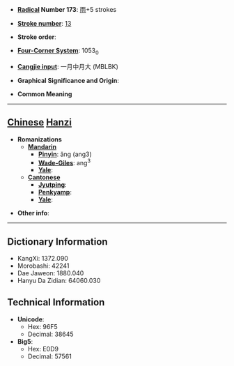* '''[[Wiktionary:Chinese radical index| Radical]] Number 173''': [[Wiktionary:Chinese radical index 雨|雨]]+5 strokes

* '''[[Wiktionary:Chinese total strokes index|Stroke number]]''': [[Wiktionary:Chinese total strokes index 13|13]]

* '''Stroke order''': 

* '''[[Wiktionary:Chinese four corner index|Four-Corner System]]''': 1053<sub>0</sub>

* '''[[Wiktionary:Chinese Cangjie index|Cangjie input]]''': 一月中月大 (MBLBK)

* '''Graphical Significance and Origin''': 

* '''Common Meaning'''

----

== [[Chinese]] [[Hanzi]] ==

* '''Romanizations'''
** '''[[Mandarin]]'''
*** '''[[Pinyin]]''': ǎng (ang3)
*** '''[[Wade-Giles]]''': ang<sup>3</sup>
*** '''[[Yale]]''': 
** '''[[Cantonese]]'''
*** '''[[Jyutping]]''':
*** '''[[Penkyamp]]''': 
*** '''[[Yale]]''': 

* '''Other info''': 

----

== Dictionary Information ==

* KangXi: 1372.090
* Morobashi: 42241
* Dae Jaweon: 1880.040
* Hanyu Da Zidian: 64060.030

== Technical Information ==

* '''Unicode''':
** Hex: 96F5
** Decimal: 38645
* '''Big5''':
** Hex: E0D9
** Decimal: 57561